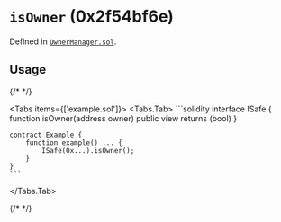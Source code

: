 


<LegacyCallout />

# `isOwner` (0x2f54bf6e)






Defined in [`OwnerManager.sol`](https://github.com/safe-global/safe-smart-account/tree/v1.3.0/contracts/base/OwnerManager.sol#L130).


## Usage

{/* <!-- vale off --> */}

<Tabs items={['example.sol']}>
  <Tabs.Tab>
    ```solidity
    interface ISafe {
        function isOwner(address owner) public view returns (bool)
    }

    contract Example {
        function example() ... {
            ISafe(0x...).isOwner();
        }
    }
    ```
  </Tabs.Tab>
</Tabs>

{/* <!-- vale on --> */}






